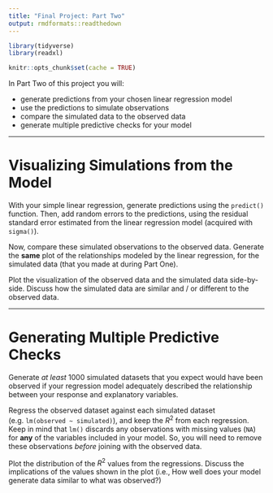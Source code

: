 ```yaml
---
title: "Final Project: Part Two"
output: rmdformats::readthedown
---
```


```r
library(tidyverse)
library(readxl)

knitr::opts_chunk$set(cache = TRUE)
```


In Part Two of this project you will:

- generate predictions from your chosen linear regression model  
- use the predictions to simulate observations  
- compare the simulated data to the observed data  
- generate multiple predictive checks for your model  

---

# Visualizing Simulations from the Model

With your simple linear regression, generate predictions using the `predict()`
function. Then, add random errors to the predictions, using the residual
standard error estimated from the linear regression model
(acquired with `sigma()`). 

Now, compare these simulated observations to the observed data. Generate the 
**same** plot of the relationships modeled by the linear regression, for the
simulated data (that you made at during Part One). 

Plot the visualization of the observed data and the simulated data side-by-side.
Discuss how the simulated data are similar and / or different to the observed
data. 

---

# Generating Multiple Predictive Checks 

Generate *at least* 1000 simulated datasets that you expect would have been 
observed if your regression model adequately described the relationship between 
your response and explanatory variables. 

Regress the observed dataset against each simulated dataset 
(e.g. `lm(observed ~ simulated)`), and keep the $R^2$ from each regression. Keep 
in mind that `lm()` discards any observations with missing values (`NA`) for 
**any** of the variables included in your model. So, you will need to remove 
these observations *before* joining with the observed data. 

Plot the distribution of the $R^2$ values from the regressions. Discuss the 
implications of the values shown in the plot (i.e., How well does your 
model generate data similar to what was observed?)
